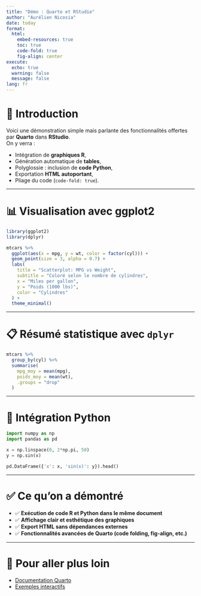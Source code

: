 ```yaml
---
title: "Démo : Quarto et RStudio"
author: "Aurélien Nicosia"
date: today
format: 
  html:
    embed-resources: true
    toc: true
    code-fold: true
    fig-align: center
execute: 
  echo: true
  warning: false
  message: false
lang: fr
---
```


# 🚀 Introduction

Voici une démonstration simple mais parlante des fonctionnalités offertes par **Quarto** dans **RStudio**.\
On y verra :

-   Intégration de **graphiques R**,
-   Génération automatique de **tables**,
-   Polyglossie : inclusion de **code Python**,
-   Exportation **HTML autoportant**,
-   Pliage du code (`code-fold: true`).

------------------------------------------------------------------------

# 📊 Visualisation avec ggplot2

```r
library(ggplot2)
library(dplyr)

mtcars %>%
  ggplot(aes(x = mpg, y = wt, color = factor(cyl))) +
  geom_point(size = 3, alpha = 0.7) +
  labs(
    title = "Scatterplot: MPG vs Weight",
    subtitle = "Coloré selon le nombre de cylindres",
    x = "Miles per gallon",
    y = "Poids (1000 lbs)",
    color = "Cylindres"
  ) +
  theme_minimal()
```

------------------------------------------------------------------------

# 📋 Résumé statistique avec `dplyr`

```r
mtcars %>%
  group_by(cyl) %>%
  summarise(
    mpg_moy = mean(mpg),
    poids_moy = mean(wt),
    .groups = "drop"
  )
```

------------------------------------------------------------------------

# 🐍 Intégration Python

```python
import numpy as np
import pandas as pd

x = np.linspace(0, 2*np.pi, 50)
y = np.sin(x)

pd.DataFrame({'x': x, 'sin(x)': y}).head()
```

------------------------------------------------------------------------

# ✅ Ce qu’on a démontré

-   ✅ **Exécution de code R et Python dans le même document**
-   ✅ **Affichage clair et esthétique des graphiques**
-   ✅ **Export HTML sans dépendances externes**
-   ✅ **Fonctionnalités avancées de Quarto (code folding, fig-align, etc.)**

------------------------------------------------------------------------

# 🔗 Pour aller plus loin

-   [Documentation Quarto](https://quarto.org)
-   [Exemples interactifs](https://quarto.org/docs/gallery/)
